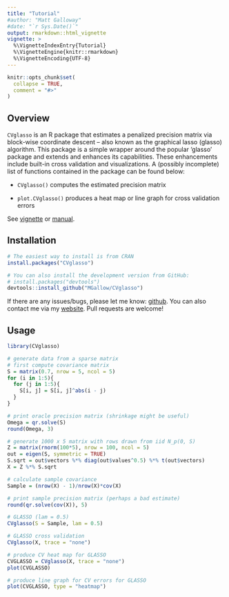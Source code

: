 ```yaml
---
title: "Tutorial"
#author: "Matt Galloway"
#date: "`r Sys.Date()`"
output: rmarkdown::html_vignette
vignette: >
  %\VignetteIndexEntry{Tutorial}
  %\VignetteEngine{knitr::rmarkdown}
  %\VignetteEncoding{UTF-8}
---
```


```r
knitr::opts_chunk$set(
  collapse = TRUE,
  comment = "#>"
)
```

## Overview

`CVglasso` is an R package that estimates a penalized precision matrix via block-wise coordinate descent -- also known as the graphical lasso (glasso) algorithm. This package is a simple wrapper around the popular 'glasso' package and extends and enhances its capabilities. These enhancements include built-in cross validation and visualizations. A (possibly incomplete) list of functions contained in the package can be found below:

* `CVglasso()` computes the estimated precision matrix

* `plot.CVglasso()` produces a heat map or line graph for cross validation errors

See [vignette](https://mgallow.github.io/CVglasso/) or [manual](https://github.com/MGallow/CVglasso/blob/master/CVglasso.pdf).

## Installation

```r
# The easiest way to install is from CRAN
install.packages("CVglasso")

# You can also install the development version from GitHub:
# install.packages("devtools")
devtools::install_github("MGallow/CVglasso")
```

If there are any issues/bugs, please let me know: [github](https://github.com/MGallow/CVglasso/issues). You can also contact me via my [website](http://users.stat.umn.edu/~gall0441/). Pull requests are welcome!

## Usage

```r
library(CVglasso)

# generate data from a sparse matrix
# first compute covariance matrix
S = matrix(0.7, nrow = 5, ncol = 5)
for (i in 1:5){
  for (j in 1:5){
    S[i, j] = S[i, j]^abs(i - j)
  }
}

# print oracle precision matrix (shrinkage might be useful)
Omega = qr.solve(S)
round(Omega, 3)

# generate 1000 x 5 matrix with rows drawn from iid N_p(0, S)
Z = matrix(rnorm(100*5), nrow = 100, ncol = 5)
out = eigen(S, symmetric = TRUE)
S.sqrt = out$vectors %*% diag(out$values^0.5) %*% t(out$vectors)
X = Z %*% S.sqrt

# calculate sample covariance
Sample = (nrow(X) - 1)/nrow(X)*cov(X)

# print sample precision matrix (perhaps a bad estimate)
round(qr.solve(cov(X)), 5)

# GLASSO (lam = 0.5)
CVglasso(S = Sample, lam = 0.5)

# GLASSO cross validation
CVglasso(X, trace = "none")

# produce CV heat map for GLASSO
CVGLASSO = CVglasso(X, trace = "none")
plot(CVGLASSO)

# produce line graph for CV errors for GLASSO
plot(CVGLASSO, type = "heatmap")

```

